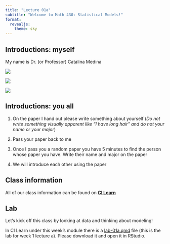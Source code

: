 ```yaml
---
title: "Lecture 01a"
subtitle: "Welcome to Math 430: Statistical Models!"
format: 
  revealjs:
    theme: sky
---
```


## Introductions: myself


My name is Dr. (or Professor) Catalina Medina 

::: {layout="[[1,1], [1]]"}

![](lecture-images/sonoma-county.jpg){fig-alt="Image of some grape vinyard with dry grass and hills."}

![](lecture-images/reno.jpg){fig-alt="Image of a city with some tall building surrounded by hills covered in snow."}

![](lecture-images/orange-county.jpg){fig-alt="Image of a coastline with beaches and houses."}
:::

## Introductions: you all

1. On the paper I hand out please write something about yourself (*Do not write something visually apparent like "I have long hair" and do not your name or your major*)

2. Pass your paper back to me

3. Once I pass you a random paper you have 5 minutes to find the person whose paper you have. Write their name and major on the paper

4. We will introduce each other using the paper

## Class information

All of our class information can be found on [**CI Learn**](https://cilearn.csuci.edu/)

## Lab

Let's kick off this class by looking at data and thinking about modeling!

In CI Learn under this week's module there is a [lab-01a.qmd](http://csuci-math430.github.io/lectures/week-01/lab-01a.qmd) file (this is the lab for week 1 lecture a). Please download it and open it in RStudio. 